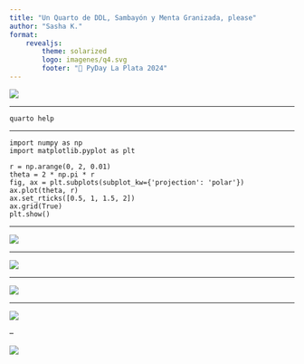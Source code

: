 ```yaml
---
title: "Un Quarto de DDL, Sambayón y Menta Granizada, please"
author: "Sasha K."
format: 
    revealjs:
        theme: solarized
        logo: imagenes/q4.svg
        footer: "🐍 PyDay La Plata 2024"
---
```


![](./imagenes/q0.svg)

---

```.shell
quarto help
```

---

```.python
import numpy as np
import matplotlib.pyplot as plt

r = np.arange(0, 2, 0.01)
theta = 2 * np.pi * r
fig, ax = plt.subplots(subplot_kw={'projection': 'polar'})
ax.plot(theta, r)
ax.set_rticks([0.5, 1, 1.5, 2])
ax.grid(True)
plt.show()
```

---


![](./imagenes/q1.svg)

---


![](./imagenes/q2.svg)

---


![](./imagenes/q3.svg)

---


![](./imagenes/q4.svg)

--

[![](imagenes/quarto.png)](https://quarto.org/)
